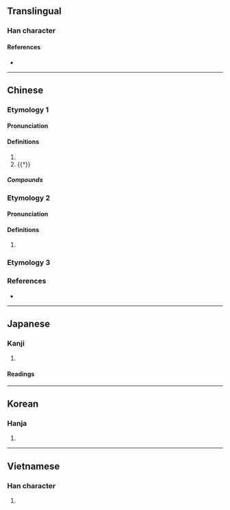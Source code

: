 {{also|嗳}}
{{character info/new}}
==Translingual==

===Han character===
{{Han char|rn=30|rad=口|as=13|sn=16|four=62047|canj=RBBE|ids=⿰口愛}}

====References====
* {{Han ref|kx=0210.220|dkj=04394|dj=0433.100|hdz=10693.040|uh=566F|ud=22127|bh=BEBC|bd=48828}}

----

==Chinese==
{{zh-forms|s=嗳}}

===Etymology 1===

====Pronunciation====
{{zh-pron
|m=ǎi
|c=ngoi3,ngoi2,oi2,oi3
|h=pfs=ôi
|cat=interj,v
}}
{{zh-attn-split}}

====Definitions====
{{zh-hanzi}}

# {{n-g|An interjection expressing [[disagreement]] or [[negation]].}}
# {{†}} {{zh-synonym|噯氣|to [[belch]]; to [[burp]]}}

=====Compounds=====
{{zh-der|噴雲噯霧|噯呀|噯唷|噯喲|噯氣|噯喲喲}}

===Etymology 2===

====Pronunciation====
{{zh-pron
|m=ài
|cat=interj
}}

====Definitions====
{{zh-hanzi}}

# {{n-g|An interjection expressing [[annoyance]] or [[regret]].}}

===Etymology 3===
{{zh-see|哎|v}}

===References===
* {{R:yue:mfccd}}

----

==Japanese==

===Kanji===
{{ja-kanji|grade=|rs=口13}}

# {{rfdef|ja|sort=口13}}

====Readings====
{{ja-readings
|goon=あい
|kanon=あい
|on=がい
|kun=あつかい-, いき-, おくび-
}}

----

==Korean==

===Hanja===
{{ko-hanja|hangeul=애|rv=ae|mr=ae}}

# {{rfdef|ko|sort=口13}}

----

==Vietnamese==

===Han character===
{{vi-hantu|[[áy]]|rs=口13}}

# {{rfdef|vi|sort=口13}}